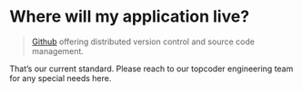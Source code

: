 
# Where will my application live?

> [Github](https://github.com/topcoder-platform) offering distributed version control and source code management.

That’s our current standard. Please reach to our topcoder engineering team for any special needs here.

<Copyright />

